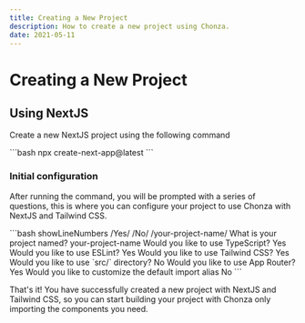 ```yaml
---
title: Creating a New Project
description: How to create a new project using Chonza.
date: 2021-05-11
---
```


# Creating a New Project

## Using NextJS
Create a new NextJS project using the following command

<CodeBlockWrapper size="full">
```bash
npx create-next-app@latest
```
</CodeBlockWrapper>

### Initial configuration

After running the command, you will be prompted with a series of questions, this is where you can configure your project to use Chonza with NextJS and Tailwind CSS.

<CodeBlockWrapper size="full">
```bash showLineNumbers /Yes/ /No/ /your-project-name/
What is your project named? your-project-name
Would you like to use TypeScript? Yes
Would you like to use ESLint? Yes
Would you like to use Tailwind CSS? Yes
Would you like to use `src/` directory? No
Would you like to use App Router? Yes
Would you like to customize the default import alias No
```
</CodeBlockWrapper>

That's it! You have successfully created a new project with NextJS and Tailwind CSS, so you can start building your project with Chonza only importing the components you need.
